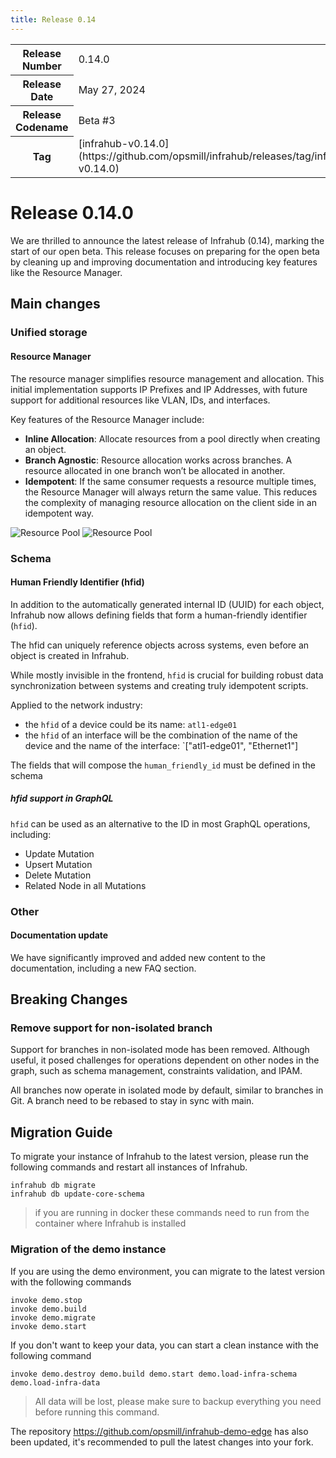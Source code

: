 ```yaml
---
title: Release 0.14
---
```

<table>
  <tbody>
    <tr>
      <th>Release Number</th>
      <td>0.14.0</td>
    </tr>
    <tr>
      <th>Release Date</th>
      <td>May 27, 2024</td>
    </tr>
    <tr>
      <th>Release Codename</th>
      <td>Beta #3</td>
    </tr>
    <tr>
      <th>Tag</th>
      <td>[infrahub-v0.14.0](https://github.com/opsmill/infrahub/releases/tag/infrahub-v0.14.0)</td>
    </tr>
  </tbody>
</table>

# Release 0.14.0

We are thrilled to announce the latest release of Infrahub (0.14), marking the start of our open beta.
This release focuses on preparing for the open beta by cleaning up and improving documentation and introducing key features like the Resource Manager.

## Main changes

### Unified storage

#### Resource Manager

The resource manager simplifies resource management and allocation.
This initial implementation supports IP Prefixes and IP Addresses, with future support for additional resources like VLAN, IDs, and interfaces.

Key features of the Resource Manager include:

- **Inline Allocation**: Allocate resources from a pool directly when creating an object.
- **Branch Agnostic**: Resource allocation works across branches. A resource allocated in one branch won’t be allocated in another.
- **Idempotent**: If the same consumer requests a resource multiple times, the Resource Manager will always return the same value. This reduces the complexity of managing resource allocation on the client side in an idempotent way.

![Resource Pool](../media/release_notes/infrahub_0_14_0/resource_manager_overview.png)
![Resource Pool](../media/release_notes/infrahub_0_14_0/resource_manager_form.png)

### Schema

#### Human Friendly Identifier (hfid)

In addition to the automatically generated internal ID (UUID) for each object, Infrahub now allows defining fields that form a human-friendly identifier (`hfid`).

The hfid can uniquely reference objects across systems, even before an object is created in Infrahub.

While mostly invisible in the frontend, `hfid` is crucial for building robust data synchronization between systems and creating truly idempotent scripts.

Applied to the network industry:

- the `hfid` of a device could be its name: `atl1-edge01`
- the `hfid` of an interface will be the combination of the name of the device and the name of the interface: `["atl1-edge01", "Ethernet1"]

The fields that will compose the `human_friendly_id` must be defined in the schema

##### hfid support in GraphQL

`hfid` can be used as an alternative to the ID in most GraphQL operations, including:

- Update Mutation
- Upsert Mutation
- Delete Mutation
- Related Node in all Mutations

### Other

#### Documentation update

We have significantly improved and added new content to the documentation, including a new FAQ section.

## Breaking Changes

### Remove support for non-isolated branch

Support for branches in non-isolated mode has been removed.
Although useful, it posed challenges for operations dependent on other nodes in the graph, such as schema management, constraints validation, and IPAM.

All branches now operate in isolated mode by default, similar to branches in Git. A branch need to be rebased to stay in sync with main.

## Migration Guide

To migrate your instance of Infrahub to the latest version, please run the following commands and restart all instances of Infrahub.

<!-- vale off -->
```shell
infrahub db migrate
infrahub db update-core-schema
```
<!-- vale on -->

> if you are running in docker these commands need to run from the container where Infrahub is installed

### Migration of the demo instance

If you are using the demo environment, you can migrate to the latest version with the following commands

```shell
invoke demo.stop
invoke demo.build
invoke demo.migrate
invoke demo.start
```

If you don't want to keep your data, you can start a clean instance with the following command

```shell
invoke demo.destroy demo.build demo.start demo.load-infra-schema demo.load-infra-data
```

> All data will be lost, please make sure to backup everything you need before running this command.

The repository https://github.com/opsmill/infrahub-demo-edge has also been updated, it's recommended to pull the latest changes into your fork.
